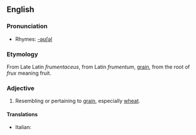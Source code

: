 ==English==

===Pronunciation===
*Rhymes: [[Rhymes:English:-əʊʃəl|-əʊʃəl]]

===Etymology===
From Late Latin ''frumentaceus'', from Latin ''frumentum'', [[grain]], from the root of ''frux'' meaning fruit.

===Adjective===
{{en-adj}}

# Resembling or pertaining to [[grain]], especially [[wheat]].

====Translations====
{{trans-top|frumentaceous}}
*Italian: {{t|it|frumentaceo}}
{{trans-mid}}

{{trans-bottom}}